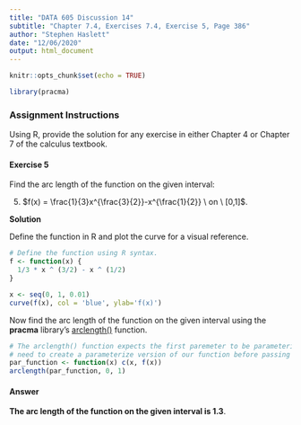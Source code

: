 ```yaml
---
title: "DATA 605 Discussion 14"
subtitle: "Chapter 7.4, Exercises 7.4, Exercise 5, Page 386"
author: "Stephen Haslett"
date: "12/06/2020"
output: html_document
---
```


```r
knitr::opts_chunk$set(echo = TRUE)

library(pracma)
```

### Assignment Instructions
Using R, provide the solution for any exercise in either Chapter 4 or Chapter 7 of the calculus textbook.


#### Exercise 5
Find the arc length of the function on the given interval:

5. $f(x) = \frac{1}{3}x^{\frac{3}{2}}-x^{\frac{1}{2}} \ on \ [0,1]$.

**Solution**

Define the function in R and plot the curve for a visual reference.
```r
# Define the function using R syntax.
f <- function(x) {
  1/3 * x ^ (3/2) - x ^ (1/2)
}

x <- seq(0, 1, 0.01)
curve(f(x), col = 'blue', ylab='f(x)')
```


Now find the arc length of the function on the given interval using the __pracma__ library's [arclength()](https://www.rdocumentation.org/packages/pracma/versions/1.9.9/topics/arclength) function.

```r
# The arclength() function expects the first paremeter to be parameterized, so we
# need to create a parameterize version of our function before passing it to arclength().
par_function <- function(x) c(x, f(x))
arclength(par_function, 0, 1)
```


#### Answer
**The arc length of the function on the given interval is 1.3**.